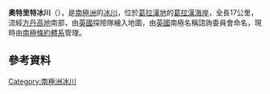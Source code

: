 {{coord|65|48|S|64|38|W|display=title}}

'''奧特里特冰川'''（{{lang-en|Otlet Glacier}}），是[[南極洲|南極洲]]的[[冰川|冰川]]，位於[[葛拉漢地|葛拉漢地]]的[[葛拉漢海岸|葛拉漢海岸]]，全長17公里，流經[[方丹高地|方丹高地]]南部，由[[英國|英國]]探險隊繪入地圖，由[[英國|英國]]南極名稱諮詢委員會命名，現時由[[南極條約體系|南極條約體系]]管理。

==參考資料==
{{usgs-gazetteer}}

{{DEFAULTSORT:Otlet Glacier}}
[[Category:南極洲冰川|Category:南極洲冰川]]


{{GrahamCoast-geo-stub}}